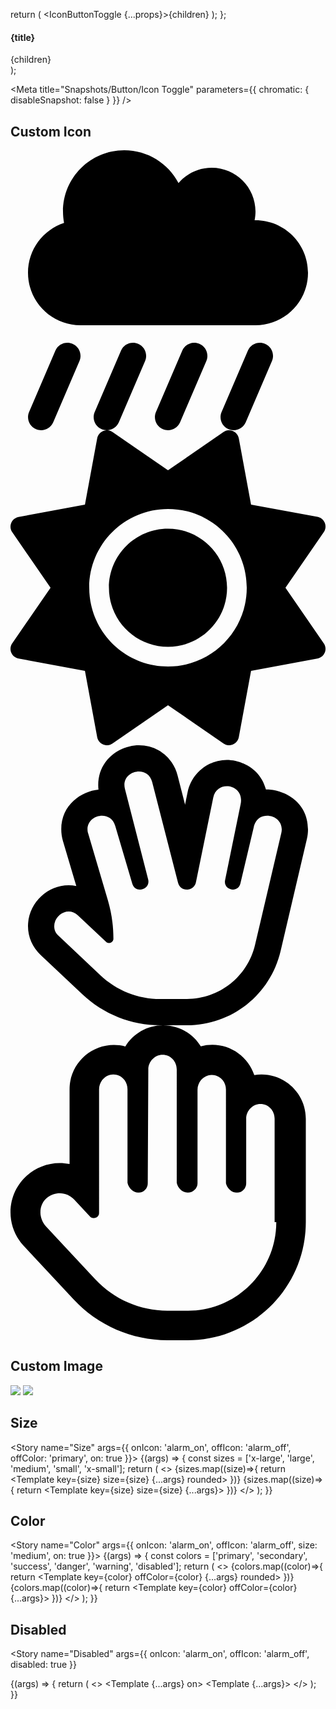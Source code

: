
  return (
    <IconButtonToggle {...props}>{children}</IconButtonToggle>
  );
};

  <section>
    <h4>{title}</h4>
    <div style={{ display: 'flex', gap: '20px', alignItems: 'center' }}>{children}</div>
  </section>
);

<Meta
  title="Snapshots/Button/Icon Toggle"
  parameters={{ chromatic: { disableSnapshot: false } }}
/>

## Custom Icon
<Canvas>
  <Story name="Custom Icon">
    <div style={{ display: 'flex', gap: '20px', alignItems: 'center' }}>
      <IconButtonToggle offColor="warning" onColor="secondary" size="large" rounded on>
        <svg slot="onIcon" viewBox="0 0 576 512"><path d="M128 320c-53 0-96-43-96-96c0-42.5 27.6-78.6 65.9-91.2C96.7 126.1 96 119.1 96 112C96 50.1 146.1 0 208 0c43.1 0 80.5 24.3 99.2 60c14.7-17.1 36.5-28 60.8-28c44.2 0 80 35.8 80 80c0 5.5-.6 10.8-1.6 16c.5 0 1.1 0 1.6 0c53 0 96 43 96 96s-43 96-96 96H128zm-14.5 33.9c12.2 5.2 17.8 19.3 12.6 31.5l-48 112c-5.2 12.2-19.3 17.8-31.5 12.6s-17.8-19.3-12.6-31.5l48-112c5.2-12.2 19.3-17.8 31.5-12.6zm120 0c12.2 5.2 17.8 19.3 12.6 31.5l-48 112c-5.2 12.2-19.3 17.8-31.5 12.6s-17.8-19.3-12.6-31.5l48-112c5.2-12.2 19.3-17.8 31.5-12.6zm244.6 31.5l-48 112c-5.2 12.2-19.3 17.8-31.5 12.6s-17.8-19.3-12.6-31.5l48-112c5.2-12.2 19.3-17.8 31.5-12.6s17.8 19.3 12.6 31.5zM345.5 353.9c12.2 5.2 17.8 19.3 12.6 31.5l-48 112c-5.2 12.2-19.3 17.8-31.5 12.6s-17.8-19.3-12.6-31.5l48-112c5.2-12.2 19.3-17.8 31.5-12.6z"/></svg>
        <svg slot="offIcon" viewBox="0 0 512 512"><path d="M361.5 1.2c5 2.1 8.6 6.6 9.6 11.9L391 121l107.9 19.8c5.3 1 9.8 4.6 11.9 9.6s1.5 10.7-1.6 15.2L446.9 256l62.3 90.3c3.1 4.5 3.7 10.2 1.6 15.2s-6.6 8.6-11.9 9.6L391 391 371.1 498.9c-1 5.3-4.6 9.8-9.6 11.9s-10.7 1.5-15.2-1.6L256 446.9l-90.3 62.3c-4.5 3.1-10.2 3.7-15.2 1.6s-8.6-6.6-9.6-11.9L121 391 13.1 371.1c-5.3-1-9.8-4.6-11.9-9.6s-1.5-10.7 1.6-15.2L65.1 256 2.8 165.7c-3.1-4.5-3.7-10.2-1.6-15.2s6.6-8.6 11.9-9.6L121 121 140.9 13.1c1-5.3 4.6-9.8 9.6-11.9s10.7-1.5 15.2 1.6L256 65.1 346.3 2.8c4.5-3.1 10.2-3.7 15.2-1.6zM352 256c0 53-43 96-96 96s-96-43-96-96s43-96 96-96s96 43 96 96zm32 0c0-70.7-57.3-128-128-128s-128 57.3-128 128s57.3 128 128 128s128-57.3 128-128z"/></svg>
      </IconButtonToggle>
      <IconButtonToggle offColor="primary" size="large" rounded>
        <svg slot="onIcon" viewBox="0 0 576 512"><path d="M234.9 48.02c10.43 0 20.72 5.834 24.13 19.17l47.33 184.1c2.142 8.456 9.174 12.62 16.21 12.62c7.326 0 14.66-4.505 16.51-13.37l31.72-155.1c2.921-14.09 13.76-20.57 24.67-20.57c13.01 0 26.14 9.19 26.14 25.62c0 2.19-.2333 4.508-.7313 6.951l-28.48 139.2c-.2389 1.156-.3514 2.265-.3514 3.323c0 8.644 7.504 13.9 14.86 13.9c5.869 0 11.65-3.341 13.46-10.98l24.73-104.2c.2347-.9802 4.12-19.76 24.28-19.76c13.21 0 26.64 9.4 26.64 24.79c0 2.168-.2665 4.455-.8378 6.852l-48.06 204.7c-13.59 57.85-65.15 98.74-124.5 98.74l-48.79-.0234c-40.7-.0196-79.86-15.58-109.5-43.51l-75.93-71.55c-5.938-5.584-8.419-11.1-8.419-18.2c0-13.88 12.45-26.69 26.38-26.69c5.756 0 11.76 2.182 17.26 7.376l51.08 48.14c1.682 1.569 3.599 2.249 5.448 2.249c4.192 0 8.04-3.49 8.04-8.001c0-23.76-3.372-47.39-10.12-70.28L142 161.1C141.2 159.1 140.8 156.3 140.8 153.7c0-15.23 13.48-24.82 26.75-24.82c10.11 0 20.1 5.559 23.94 18.42l31.22 105.8c2.231 7.546 8.029 10.8 13.9 10.8c7.752 0 15.64-5.659 15.64-14.57c0-1.339-.1783-2.752-.562-4.23L209.3 80.06C208.7 77.45 208.3 74.97 208.3 72.62C208.3 57.33 221.7 48.02 234.9 48.02zM234.9 0C201.5 0 160.4 25.24 160.4 72.72c0 2.807 .1579 5.632 .4761 8.463C129.9 83.9 92.84 108.9 92.84 153.8c0 7.175 1.038 14.47 3.148 21.68l24.33 81.94C115.8 256.5 111.1 256 106.4 256C65.74 256 32 290.6 32 330.8c0 19.59 8.162 38.58 23.6 53.1l75.89 71.51c38.68 36.45 89.23 56.53 142.3 56.56L322.6 512c82.1 0 152.5-55.83 171.3-135.8l48.06-204.7C543.3 165.7 544 159.7 544 153.9c0-54.55-49.55-72.95-74.59-72.95c-.7689 0-1.534 .0117-2.297 .0352c-10.49-39.43-46.46-54.11-71.62-54.11c-34.1 0-64.45 24.19-71.63 58.83L319.2 108.5l-13.7-53.29C297.1 22.22 268.7 0 234.9 0z"/></svg>
        <svg slot="offIcon" viewBox="0 0 512 512"><path d="M408 80c-3.994 0-7.91 .3262-11.73 .9551c-9.586-28.51-36.57-49.11-68.27-49.11c-6.457 0-12.72 .8555-18.68 2.457C296.6 13.73 273.9 0 248 0C222.1 0 199.3 13.79 186.6 34.44C180.7 32.85 174.5 32 168.1 32C128.4 32 96.01 64.3 96.01 104v121.6C90.77 224.6 85.41 224 80.01 224c-.0026 0 .0026 0 0 0C36.43 224 0 259.2 0 304.1c0 20.29 7.558 39.52 21.46 54.45l81.25 87.24C141.9 487.9 197.4 512 254.9 512h33.08C393.9 512 480 425.9 480 320V152C480 112.3 447.7 80 408 80zM432 320c0 79.41-64.59 144-143.1 144H254.9c-44.41 0-86.83-18.46-117.1-50.96l-79.76-85.63c-6.202-6.659-9.406-15.4-9.406-23.1c0-22.16 18.53-31.4 31.35-31.4c8.56 0 17.1 3.416 23.42 10.18l26.72 28.69C131.8 312.7 133.9 313.4 135.9 313.4c4.106 0 8.064-3.172 8.064-8.016V104c0-13.25 10.75-24 23.1-24c13.25 0 23.1 10.75 23.1 24v152C192 264.8 199.2 272 208 272s15.1-7.163 15.1-15.1L224 72c0-13.25 10.75-24 23.1-24c13.25 0 23.1 10.75 23.1 24v184C272 264.8 279.2 272 288 272s15.99-7.164 15.99-15.1l.0077-152.2c0-13.25 10.75-24 23.1-24c13.25 0 23.1 10.75 23.1 24v152.2C352 264.8 359.2 272 368 272s15.1-7.163 15.1-15.1V152c0-13.25 10.75-24 23.1-24c13.25 0 23.1 10.75 23.1 24V320z"/></svg>
      </IconButtonToggle>
    </div>
  </Story>
</Canvas>

## Custom Image
<Canvas>
  <Story name="Custom Image">
    <IconButtonToggle offColor="disabled" onColor="warning" size="x-large" rounded>
      <img slot="onIcon" src="https://i.imgur.com/SN0HUEf.png" />
      <img slot="offIcon" src="https://i.imgur.com/xHVKTlm.png" />
    </IconButtonToggle>
  </Story>
</Canvas>

## Size
<Story name="Size" args={{ 
      onIcon: 'alarm_on', 
      offIcon: 'alarm_off', 
      offColor: 'primary',
      on: true
  }}>
  {(args) => {
    const sizes = ['x-large', 'large', 'medium', 'small', 'x-small'];
    return (
      <>
      <Container title="rounded">
        {sizes.map((size)=>{
          return <Template key={size} size={size} {...args} rounded></Template>
        })}
      </Container>
      <Container title="squared">
        {sizes.map((size)=>{
          return <Template key={size} size={size} {...args}></Template>
        })}
      </Container>
      </>
    );
  }}
</Story>

## Color
<Story name="Color" args={{ 
      onIcon: 'alarm_on', 
      offIcon: 'alarm_off', 
      size: 'medium',
      on: true
  }}>
  {(args) => {
    const colors = ['primary', 'secondary', 'success', 'danger', 'warning', 'disabled'];
    return (
      <>
        <Container title="rounded">
          {colors.map((color)=>{
            return <Template key={color} offColor={color} {...args} rounded></Template>
          })}
        </Container>
        <Container title="squared">
          {colors.map((color)=>{
            return <Template key={color} offColor={color} {...args}></Template>
          })}
        </Container>
      </>
    );
  }}
</Story>

## Disabled
<Story
  name="Disabled"
  args={{
      onIcon: 'alarm_on', 
      offIcon: 'alarm_off', 
      disabled: true
    }}
  >
  {(args) => {
    return (
      <>
      <Container title="active toggle">
        <Template {...args} on></Template>
      </Container>
      <Container title="inactive toggle">
        <Template {...args}></Template>
      </Container>
      </>
    );
  }}
</Story>
